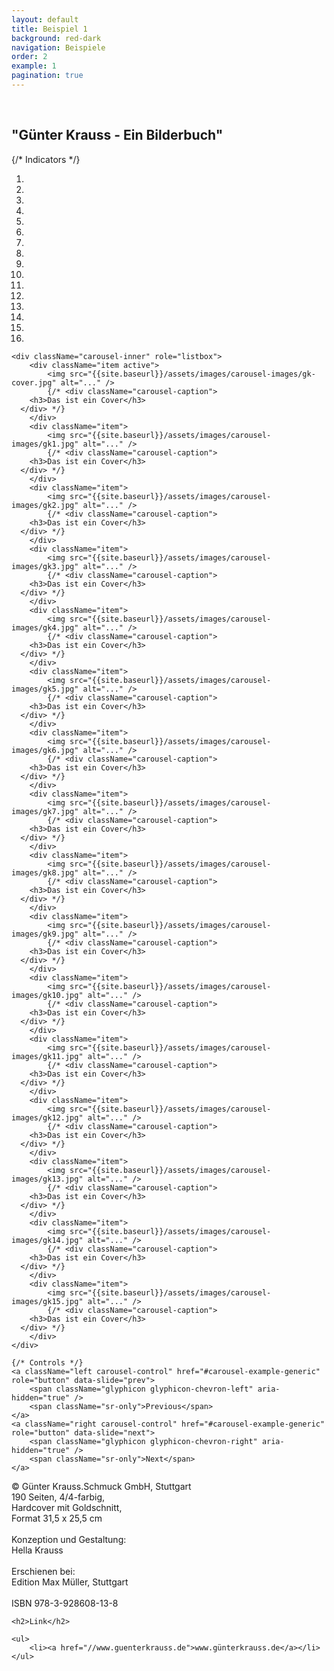 ```yaml
---
layout: default
title: Beispiel 1
background: red-dark
navigation: Beispiele
order: 2
example: 1
pagination: true
---
```

<div className="flowing-text">
	<br />
	<h2>"Günter Krauss - Ein Bilderbuch"</h2>
</div>

<div id="carousel-example-generic" className="carousel slide" data-ride="carousel">
	{/* Indicators */}
	<ol className="carousel-indicators">
		<li data-target="#carousel-example-generic" data-slide-to="0" className="active" />
		<li data-target="#carousel-example-generic" data-slide-to="1" />
		<li data-target="#carousel-example-generic" data-slide-to="2" />
		<li data-target="#carousel-example-generic" data-slide-to="3" />
		<li data-target="#carousel-example-generic" data-slide-to="4" />
		<li data-target="#carousel-example-generic" data-slide-to="5" />
		<li data-target="#carousel-example-generic" data-slide-to="6" />
		<li data-target="#carousel-example-generic" data-slide-to="7" />
		<li data-target="#carousel-example-generic" data-slide-to="8" />
		<li data-target="#carousel-example-generic" data-slide-to="9" />
		<li data-target="#carousel-example-generic" data-slide-to="10" />
		<li data-target="#carousel-example-generic" data-slide-to="11" />
		<li data-target="#carousel-example-generic" data-slide-to="12" />
		<li data-target="#carousel-example-generic" data-slide-to="13" />
		<li data-target="#carousel-example-generic" data-slide-to="14" />
		<li data-target="#carousel-example-generic" data-slide-to="15" />
	</ol>

	<div className="carousel-inner" role="listbox">
		<div className="item active">
			<img src="{{site.baseurl}}/assets/images/carousel-images/gk-cover.jpg" alt="..." />
			{/* <div className="carousel-caption">
        <h3>Das ist ein Cover</h3>
      </div> */}
		</div>
		<div className="item">
			<img src="{{site.baseurl}}/assets/images/carousel-images/gk1.jpg" alt="..." />
			{/* <div className="carousel-caption">
        <h3>Das ist ein Cover</h3>
      </div> */}
		</div>
		<div className="item">
			<img src="{{site.baseurl}}/assets/images/carousel-images/gk2.jpg" alt="..." />
			{/* <div className="carousel-caption">
        <h3>Das ist ein Cover</h3>
      </div> */}
		</div>
		<div className="item">
			<img src="{{site.baseurl}}/assets/images/carousel-images/gk3.jpg" alt="..." />
			{/* <div className="carousel-caption">
        <h3>Das ist ein Cover</h3>
      </div> */}
		</div>
		<div className="item">
			<img src="{{site.baseurl}}/assets/images/carousel-images/gk4.jpg" alt="..." />
			{/* <div className="carousel-caption">
        <h3>Das ist ein Cover</h3>
      </div> */}
		</div>
		<div className="item">
			<img src="{{site.baseurl}}/assets/images/carousel-images/gk5.jpg" alt="..." />
			{/* <div className="carousel-caption">
        <h3>Das ist ein Cover</h3>
      </div> */}
		</div>
		<div className="item">
			<img src="{{site.baseurl}}/assets/images/carousel-images/gk6.jpg" alt="..." />
			{/* <div className="carousel-caption">
        <h3>Das ist ein Cover</h3>
      </div> */}
		</div>
		<div className="item">
			<img src="{{site.baseurl}}/assets/images/carousel-images/gk7.jpg" alt="..." />
			{/* <div className="carousel-caption">
        <h3>Das ist ein Cover</h3>
      </div> */}
		</div>
		<div className="item">
			<img src="{{site.baseurl}}/assets/images/carousel-images/gk8.jpg" alt="..." />
			{/* <div className="carousel-caption">
        <h3>Das ist ein Cover</h3>
      </div> */}
		</div>
		<div className="item">
			<img src="{{site.baseurl}}/assets/images/carousel-images/gk9.jpg" alt="..." />
			{/* <div className="carousel-caption">
        <h3>Das ist ein Cover</h3>
      </div> */}
		</div>
		<div className="item">
			<img src="{{site.baseurl}}/assets/images/carousel-images/gk10.jpg" alt="..." />
			{/* <div className="carousel-caption">
        <h3>Das ist ein Cover</h3>
      </div> */}
		</div>
		<div className="item">
			<img src="{{site.baseurl}}/assets/images/carousel-images/gk11.jpg" alt="..." />
			{/* <div className="carousel-caption">
        <h3>Das ist ein Cover</h3>
      </div> */}
		</div>
		<div className="item">
			<img src="{{site.baseurl}}/assets/images/carousel-images/gk12.jpg" alt="..." />
			{/* <div className="carousel-caption">
        <h3>Das ist ein Cover</h3>
      </div> */}
		</div>
		<div className="item">
			<img src="{{site.baseurl}}/assets/images/carousel-images/gk13.jpg" alt="..." />
			{/* <div className="carousel-caption">
        <h3>Das ist ein Cover</h3>
      </div> */}
		</div>
		<div className="item">
			<img src="{{site.baseurl}}/assets/images/carousel-images/gk14.jpg" alt="..." />
			{/* <div className="carousel-caption">
        <h3>Das ist ein Cover</h3>
      </div> */}
		</div>
		<div className="item">
			<img src="{{site.baseurl}}/assets/images/carousel-images/gk15.jpg" alt="..." />
			{/* <div className="carousel-caption">
        <h3>Das ist ein Cover</h3>
      </div> */}
		</div>
	</div>

	{/* Controls */}
	<a className="left carousel-control" href="#carousel-example-generic" role="button" data-slide="prev">
		<span className="glyphicon glyphicon-chevron-left" aria-hidden="true" />
		<span className="sr-only">Previous</span>
	</a>
	<a className="right carousel-control" href="#carousel-example-generic" role="button" data-slide="next">
		<span className="glyphicon glyphicon-chevron-right" aria-hidden="true" />
		<span className="sr-only">Next</span>
	</a>
</div>

<div className="flowing-text">
	© Günter Krauss.Schmuck GmbH, Stuttgart
	<br />190 Seiten, 4/4-farbig,
	<br />Hardcover mit Goldschnitt,
	<br />Format 31,5 x 25,5 cm
	<br />
	<br />Konzeption und Gestaltung:
	<br />Hella Krauss
	<br />
	<br />Erschienen bei:
	<br />Edition Max Müller, Stuttgart
	<br />
	<br />ISBN 978-3-928608-13-8

	<h2>Link</h2>

	<ul>
		<li><a href="//www.guenterkrauss.de">www.günterkrauss.de</a></li>
	</ul>
</div>
